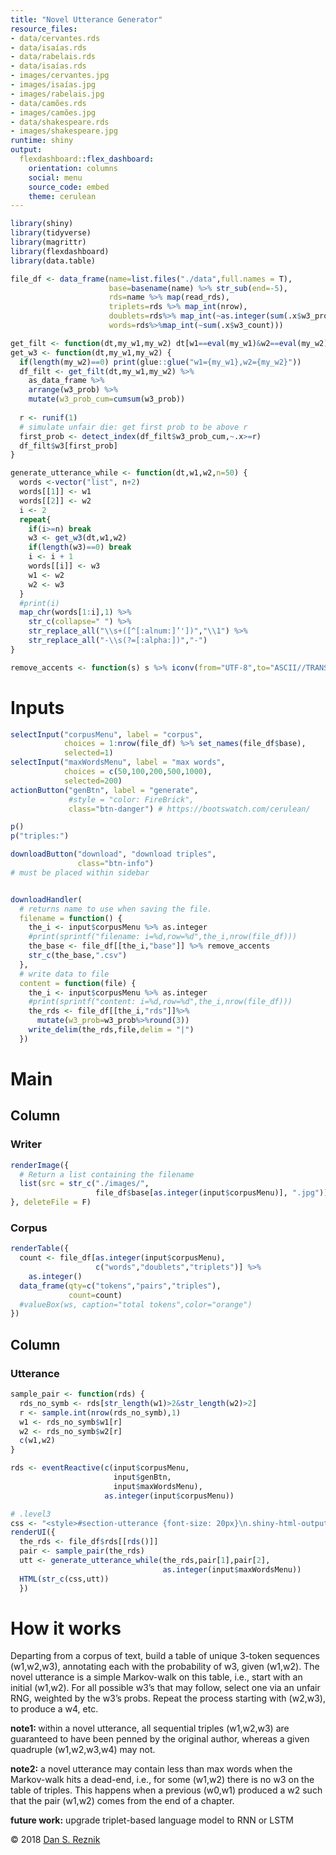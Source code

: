 ```yaml
---
title: "Novel Utterance Generator"
resource_files:
- data/cervantes.rds
- data/isaías.rds
- data/rabelais.rds
- data/isaías.rds
- images/cervantes.jpg
- images/isaías.jpg
- images/rabelais.jpg
- data/camões.rds
- images/camões.jpg
- data/shakespeare.rds
- images/shakespeare.jpg
runtime: shiny
output:
  flexdashboard::flex_dashboard:
    orientation: columns
    social: menu
    source_code: embed
    theme: cerulean
---
```


```r
library(shiny)
library(tidyverse)
library(magrittr)
library(flexdashboard)
library(data.table)

file_df <- data_frame(name=list.files("./data",full.names = T),
                      base=basename(name) %>% str_sub(end=-5),
                      rds=name %>% map(read_rds),
                      triplets=rds %>% map_int(nrow),
                      doublets=rds%>% map_int(~as.integer(sum(.x$w3_prob))),
                      words=rds%>%map_int(~sum(.x$w3_count)))

get_filt <- function(dt,my_w1,my_w2) dt[w1==eval(my_w1)&w2==eval(my_w2)]
get_w3 <- function(dt,my_w1,my_w2) {
  if(length(my_w2)==0) print(glue::glue("w1={my_w1},w2={my_w2}"))
  df_filt <- get_filt(dt,my_w1,my_w2) %>%
    as_data_frame %>%
    arrange(w3_prob) %>%
    mutate(w3_prob_cum=cumsum(w3_prob))
  
  r <- runif(1)
  # simulate unfair die: get first prob to be above r
  first_prob <- detect_index(df_filt$w3_prob_cum,~.x>=r)
  df_filt$w3[first_prob]
}

generate_utterance_while <- function(dt,w1,w2,n=50) {
  words <-vector("list", n+2)
  words[[1]] <- w1
  words[[2]] <- w2
  i <- 2
  repeat{
    if(i>=n) break
    w3 <- get_w3(dt,w1,w2)
    if(length(w3)==0) break
    i <- i + 1
    words[[i]] <- w3
    w1 <- w2
    w2 <- w3
  }
  #print(i)
  map_chr(words[1:i],1) %>%
    str_c(collapse=" ") %>%
    str_replace_all("\\s+([^[:alnum:]’'])","\\1") %>%
    str_replace_all("-\\s(?=[:alpha:])","-")
}

remove_accents <- function(s) s %>% iconv(from="UTF-8",to="ASCII//TRANSLIT")
```

# Inputs {.sidebar data-width=150}

```r
selectInput("corpusMenu", label = "corpus",
            choices = 1:nrow(file_df) %>% set_names(file_df$base),
            selected=1)
selectInput("maxWordsMenu", label = "max words",
            choices = c(50,100,200,500,1000),
            selected=200)
actionButton("genBtn", label = "generate",
             #style = "color: FireBrick",
             class="btn-danger") # https://bootswatch.com/cerulean/

p()
p("triples:")

downloadButton("download", "download triples",
               class="btn-info")
# must be placed within sidebar


downloadHandler(
  # returns name to use when saving the file.
  filename = function() {
    the_i <- input$corpusMenu %>% as.integer
    #print(sprintf("filename: i=%d,row=%d",the_i,nrow(file_df)))
    the_base <- file_df[[the_i,"base"]] %>% remove_accents
    str_c(the_base,".csv")
  },
  # write data to file
  content = function(file) {
    the_i <- input$corpusMenu %>% as.integer
    #print(sprintf("content: i=%d,row=%d",the_i,nrow(file_df)))
    the_rds <- file_df[[the_i,"rds"]]%>%
      mutate(w3_prob=w3_prob%>%round(3))
    write_delim(the_rds,file,delim = "|")
  })
```

# Main

## Column {data-width=300}

### Writer {data-height=600}

```r
renderImage({
  # Return a list containing the filename
  list(src = str_c("./images/",
                   file_df$base[as.integer(input$corpusMenu)], ".jpg"))
}, deleteFile = F)
```

### Corpus {data-height=300}

```r
renderTable({
  count <- file_df[as.integer(input$corpusMenu),
                   c("words","doublets","triplets")] %>%
    as.integer()
  data_frame(qty=c("tokens","pairs","triples"),
             count=count)
  #valueBox(ws, caption="total tokens",color="orange")
})

```

## Column

### Utterance

```r
sample_pair <- function(rds) {
  rds_no_symb <- rds[str_length(w1)>2&str_length(w2)>2]
  r <- sample.int(nrow(rds_no_symb),1)
  w1 <- rds_no_symb$w1[r]
  w2 <- rds_no_symb$w2[r]
  c(w1,w2)
}

rds <- eventReactive(c(input$corpusMenu,
                       input$genBtn,
                       input$maxWordsMenu),
                     as.integer(input$corpusMenu))

# .level3
css <- "<style>#section-utterance {font-size: 20px}\n.shiny-html-output {overflow-y: scroll;}</style>"
renderUI({
  the_rds <- file_df$rds[[rds()]]
  pair <- sample_pair(the_rds)
  utt <- generate_utterance_while(the_rds,pair[1],pair[2],
                                  as.integer(input$maxWordsMenu))
  HTML(str_c(css,utt))
  })
```   

# How it works

Departing from a corpus of text, build a table of unique 3-token sequences (w1,w2,w3), annotating each with the probability of w3, given (w1,w2). The novel utterance is a simple Markov-walk on this table, i.e., start with an initial (w1,w2). For all possible w3's that may follow, select one via an unfair RNG, weighted by the w3's probs. Repeat the process starting with (w2,w3), to produce a w4, etc.

<b>note1: </b>within a novel utterance, all sequential triples (w1,w2,w3) are guaranteed to have been penned by the original author, whereas a given quadruple (w1,w2,w3,w4) may not.

<b>note2:</b> a novel utterance may contain less than max words when the Markov-walk hits a dead-end, i.e., for some (w1,w2) there is no w3 on the table of triples. This happens when a previous (w0,w1) produced a w2 such that the pair (w1,w2) comes from the end of a chapter.

<b>future work:</b> upgrade triplet-based language model to RNN or LSTM

© 2018 <a href="https://www.linkedin.com/in/dan-s-reznik-phd-bb49133">Dan S. Reznik</a>
